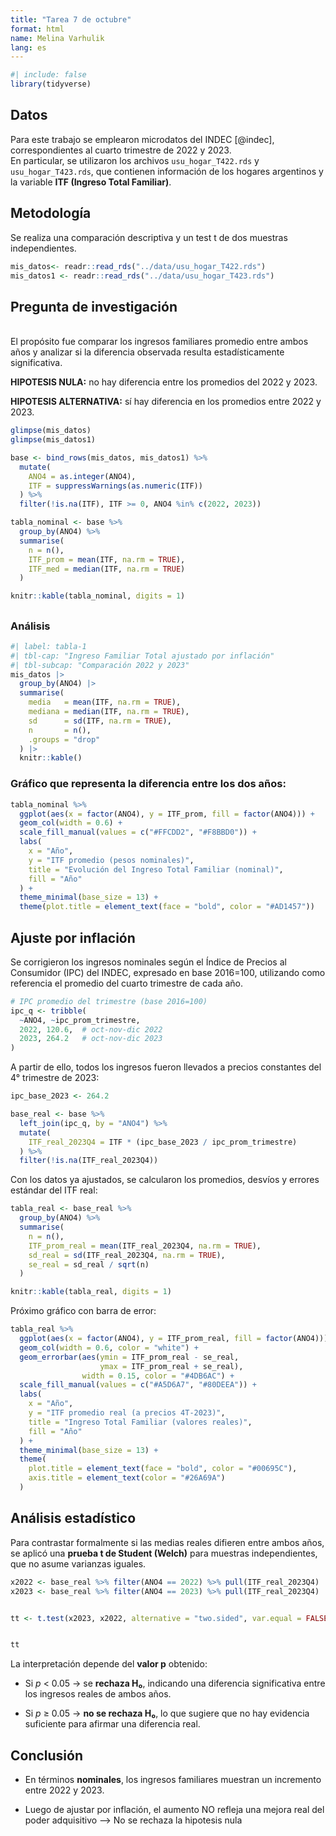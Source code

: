 ```yaml
---
title: "Tarea 7 de octubre"
format: html
name: Melina Varhulik 
lang: es
---
```


```r
#| include: false
library(tidyverse)
```

## Datos

Para este trabajo se emplearon microdatos del INDEC [@indec], correspondientes al cuarto trimestre de 2022 y 2023.\
En particular, se utilizaron los archivos `usu_hogar_T422.rds` y `usu_hogar_T423.rds`, que contienen información de los hogares argentinos y la variable **ITF (Ingreso Total Familiar)**.

## Metodología

Se realiza una comparación descriptiva y un test t de dos muestras independientes.

```r
mis_datos<- readr::read_rds("../data/usu_hogar_T422.rds")
mis_datos1 <- readr::read_rds("../data/usu_hogar_T423.rds")
```

## Pregunta de investigación

\
El propósito fue comparar los ingresos familiares promedio entre ambos años y analizar si la diferencia observada resulta estadísticamente significativa.

**HIPOTESIS NULA:** no hay diferencia entre los promedios del 2022 y 2023.

**HIPOTESIS ALTERNATIVA:** sí hay diferencia en los promedios entre 2022 y 2023.

```r
glimpse(mis_datos)
glimpse(mis_datos1)
```

```r
base <- bind_rows(mis_datos, mis_datos1) %>%
  mutate(
    ANO4 = as.integer(ANO4),
    ITF = suppressWarnings(as.numeric(ITF))
  ) %>%
  filter(!is.na(ITF), ITF >= 0, ANO4 %in% c(2022, 2023))

```

```r
tabla_nominal <- base %>%
  group_by(ANO4) %>%
  summarise(
    n = n(),
    ITF_prom = mean(ITF, na.rm = TRUE),
    ITF_med = median(ITF, na.rm = TRUE)
  )

knitr::kable(tabla_nominal, digits = 1)
```

## 

### Análisis

```r
#| label: tabla-1
#| tbl-cap: "Ingreso Familiar Total ajustado por inflación"
#| tbl-subcap: "Comparación 2022 y 2023"
mis_datos |>
  group_by(ANO4) |>
  summarise(
    media   = mean(ITF, na.rm = TRUE),
    mediana = median(ITF, na.rm = TRUE),
    sd      = sd(ITF, na.rm = TRUE),
    n       = n(),
    .groups = "drop"
  ) |>
  knitr::kable()

```

### Gráfico que representa la diferencia entre los dos años:

```r
tabla_nominal %>%
  ggplot(aes(x = factor(ANO4), y = ITF_prom, fill = factor(ANO4))) +
  geom_col(width = 0.6) +
  scale_fill_manual(values = c("#FFCDD2", "#F8BBD0")) +
  labs(
    x = "Año",
    y = "ITF promedio (pesos nominales)",
    title = "Evolución del Ingreso Total Familiar (nominal)",
    fill = "Año"
  ) +
  theme_minimal(base_size = 13) +
  theme(plot.title = element_text(face = "bold", color = "#AD1457"))
```

## Ajuste por inflación

Se corrigieron los ingresos nominales según el Índice de Precios al Consumidor (IPC) del INDEC, expresado en base 2016=100, utilizando como referencia el promedio del cuarto trimestre de cada año.

```r
# IPC promedio del trimestre (base 2016=100)
ipc_q <- tribble(
  ~ANO4, ~ipc_prom_trimestre,
  2022, 120.6,  # oct-nov-dic 2022
  2023, 264.2   # oct-nov-dic 2023
)
```

A partir de ello, todos los ingresos fueron llevados a precios constantes del 4° trimestre de 2023:

```r
ipc_base_2023 <- 264.2

base_real <- base %>%
  left_join(ipc_q, by = "ANO4") %>%
  mutate(
    ITF_real_2023Q4 = ITF * (ipc_base_2023 / ipc_prom_trimestre)
  ) %>%
  filter(!is.na(ITF_real_2023Q4))
```

Con los datos ya ajustados, se calcularon los promedios, desvíos y errores estándar del ITF real:

```r
tabla_real <- base_real %>%
  group_by(ANO4) %>%
  summarise(
    n = n(),
    ITF_prom_real = mean(ITF_real_2023Q4, na.rm = TRUE),
    sd_real = sd(ITF_real_2023Q4, na.rm = TRUE),
    se_real = sd_real / sqrt(n)
  )

knitr::kable(tabla_real, digits = 1)
```

Próximo gráfico con barra de error:

```r
tabla_real %>%
  ggplot(aes(x = factor(ANO4), y = ITF_prom_real, fill = factor(ANO4))) +
  geom_col(width = 0.6, color = "white") +
  geom_errorbar(aes(ymin = ITF_prom_real - se_real,
                    ymax = ITF_prom_real + se_real),
                width = 0.15, color = "#4DB6AC") +
  scale_fill_manual(values = c("#A5D6A7", "#80DEEA")) +
  labs(
    x = "Año",
    y = "ITF promedio real (a precios 4T-2023)",
    title = "Ingreso Total Familiar (valores reales)",
    fill = "Año"
  ) +
  theme_minimal(base_size = 13) +
  theme(
    plot.title = element_text(face = "bold", color = "#00695C"),
    axis.title = element_text(color = "#26A69A")
  )
```

## Análisis estadístico

Para contrastar formalmente si las medias reales difieren entre ambos años, se aplicó una **prueba t de Student (Welch)** para muestras independientes, que no asume varianzas iguales.

```r
x2022 <- base_real %>% filter(ANO4 == 2022) %>% pull(ITF_real_2023Q4)
x2023 <- base_real %>% filter(ANO4 == 2023) %>% pull(ITF_real_2023Q4)


tt <- t.test(x2023, x2022, alternative = "two.sided", var.equal = FALSE)


tt
```

La interpretación depende del **valor p** obtenido:

-   Si *p* \< 0.05 → se **rechaza H₀**, indicando una diferencia significativa entre los ingresos reales de ambos años.

-   Si *p* ≥ 0.05 → **no se rechaza H₀**, lo que sugiere que no hay evidencia suficiente para afirmar una diferencia real.

## Conclusión

-   En términos **nominales**, los ingresos familiares muestran un incremento entre 2022 y 2023.

<!-- -->

-   Luego de ajustar por inflación, el aumento NO refleja una mejora real del poder adquisitivo –\> No se rechaza la hipotesis nula
